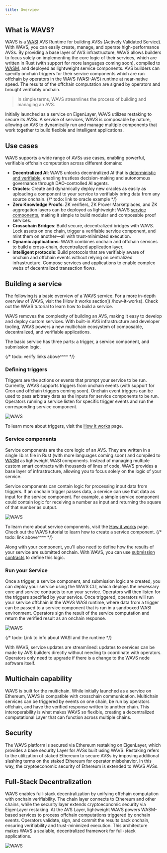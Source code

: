 ```yaml
---
title: Overview
---
```


## What is WAVS?


WAVS is a [WASI](#wasm-and-wasi) AVS Runtime for building AVSs (Actively Validated Service). With WAVS, you can easily create, manage, and operate high-performance AVSs. By providing a base layer of AVS infrastructure, WAVS allows builders to focus solely on implementing the core logic of their services, which are written in Rust (with support for more languages coming soon), compiled to [WASM]((#wasm-and-wasi)), and deployed as lightweight service components. AVS builders can specify onchain triggers for their service components which are run offchain by operators in the WAVS (WASI-AVS) runtime at near-native speed. The results of the offchain computation are signed by operators and brought verifiably onchain.

> In simple terms, WAVS streamlines the process of building and managing an AVS.

Initially launched as a service on EigenLayer, WAVS utilizes restaking to secure its AVSs. A service of services, WAVS is composable by nature, allowing an AVS to dynamically run and manage multiple components that work together to build flexible and intelligent applications.


## Use cases

WAVS supports a wide range of AVSs use cases, enabling powerful, verifiable offchain computation across different domains:

- **Decentralized AI**: WAVS unlocks decentralized AI that is [deterministic and verifiable](https://www.layer.xyz/news-and-insights/deterministic-ai), enabling trustless decision-making and autonomous governance through DAO-controlled AI agents.
- **Oracles**: Create and dynamically deploy new oracles as easily as uploading a component to your service to verifiably bring data from any source onchain.
{/* todo: link to oracle example */}
- **Zero Knowledge Proofs**: ZK verifiers, ZK Prover Marketplaces, and ZK aggregation layers can be deployed as lightweight WAVS [service components](#service-components), making it simple to build modular and composable proof services.
- **Crosschain Bridges**: Build secure, decentralized bridges with WAVS. Lock assets on one chain, trigger a verifiable service component, and mint them on another—all with trust-minimized execution.
- **Dynamic applications**: WAVS combines onchain and offchain services to build a cross-chain, decentralized application layer.
- **Intelligent protocols**: Build protocols that are verifiably aware of onchain and offchain events without relying on centralized infrastructure. Compose services and applications to enable complex webs of decentralized transaction flows.

## Building a service

<Callout title="Learn more" type="info">
The following is a basic overview of a WAVS service. For a more in-depth overview of WAVS, visit the [How it works section](./how-it-works). Check out the WAVS tutorial to learn how to build a service.
</Callout>

WAVS removes the complexity of building an AVS, making it easy to develop and deploy custom services. With built-in AVS infrastructure and developer tooling, WAVS powers a new multichain ecosystem of composable, decentralized, and verifiable applications.

The basic service has three parts: a trigger, a service component, and submission logic.

{/* todo: verify links above^^^^ */}

### Defining triggers

Triggers are the actions or events that prompt your service to be run. Currently, WAVS supports triggers from onchain events (with support for Cron and offchain triggers coming soon). Onchain event triggers can be used to pass arbitrary data as the inputs for service components to be run. Operators running a service listen for specific trigger events and run the corresponding service component.

<img alt="WAVS" src="/diagrams/trigger.png" />

To learn more about triggers, visit the [How it works](./how-it-works#triggers) page.

### Service components

Service components are the core logic of an AVS. They are written in a single lib.rs file in Rust (with more languages coming soon) and compiled to [WASM](/how-it-works#wasm-and-wasi) as lightweight WASI components. Instead of managing multiple custom smart contracts with thousands of lines of code, WAVS provides a base layer of infrastructure, allowing you to focus solely on the logic of your service.

Service components can contain logic for processing input data from triggers. If an onchain trigger passes data, a service can use that data as input for the service component. For example, a simple service component could contain logic for receiving a number as input and returning the square of that number as output.

<img alt="WAVS" src="/diagrams/service.png" />

To learn more about service components, visit the [How it works](/how-it-works#service-components) page. Check out the WAVS tutorial to learn how to create a service component.
{/* todo: link above^^^^ */}

Along with your component, you'll also need to define how the results of your service are submitted onchain. With WAVS, you can use [submission contracts](/how-it-works#submission-contracts) to define this logic.

### Run your Service

Once a trigger, a service component, and submission logic are created, you can deploy your service using the WAVS CLI, which deploys the necessary core and service contracts to run your service. Operators will then listen for the triggers specified by your service. Once triggered, operators will run your service offchain in the WAVS WASI runtime, where data from a trigger can be passed to a service component that is run in a sandboxed WASI environment. Operators sign the result of the service computation and return the verified result as an onchain response.

<img alt="WAVS" src="/diagrams/wavs-flow.png" />

{/* todo: Link to info about WASI and the runtime */}

With WAVS, service updates are streamlined: updates to services can be made by AVS builders directly without needing to coordinate with operators. Operators only need to upgrade if there is a change to the WAVS node software itself.

## Multichain capability

WAVS is built for the multichain. While initially launched as a service on Ethereum, WAVS is compatible with crosschain communication. Multichain services can be triggered by events on one chain, be run by operators offchain, and have the verified response written to another chain. This interoperability is what makes WAVS so flexible, creating a decentralized computational Layer that can function across multiple chains.

## Security

The WAVS platform is secured via Ethereum restaking on EigenLayer, which provides a base security Layer for AVSs built using WAVS. Restaking refers to the utilization of staked Ethereum to secure AVSs by imposing additional slashing terms on the staked Ethereum for operator misbehavior. In this way, the cryptoeconomic security of Ethereum is extended to WAVS AVSs.

## Full-Stack Decentralization

WAVS enables full-stack decentralization by unifying offchain computation with onchain verifiability. The chain layer connects to Ethereum and other chains, while the security layer extends cryptoeconomic security via EigenLayer restaking. At the AVS Layer, lightweight WAVS powers WASM-based services to process offchain computations triggered by onchain events. Operators validate, sign, and commit the results back onchain, ensuring verifiability and trust-minimized execution. This architecture makes WAVS a scalable, decentralized framework for  full-stack applications.

<img alt="WAVS" src="/diagrams/security.png" />
